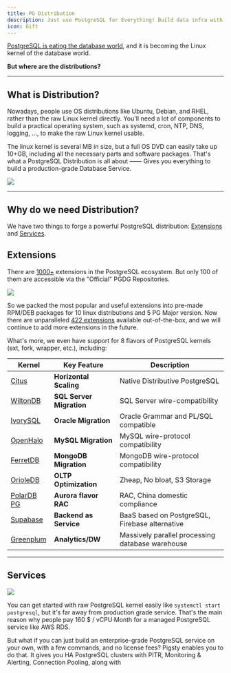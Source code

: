```yaml
---
title: PG Distribution
description: Just use PostgreSQL for Everything! Build data infra with postgres superpowers
icon: Gift
---
```


[PostgreSQL is eating the database world](https://medium.com/@fengruohang/postgres-is-eating-the-database-world-157c204dcfc4),
and it is becoming the Linux kernel of the database world.

**But where are the distributions?**

--------

## What is Distribution?

Nowadays, people use OS distributions like Ubuntu, Debian, and RHEL, rather than the raw Linux kernel directly.
You'll need a lot of components to build a practical operating system, such as systemd, cron, NTP, DNS, logging, ..., to make the raw Linux kernel usable.

The linux kernel is several MB in size, but a full OS DVD can easily take up 10+GB, including all the necessary parts and software packages.
That's what a PostgreSQL Distribution is all about —— Gives you everything to build a production-grade Database Service.

![](/img/pigsty/kernel-distro.jpg)


--------

## Why do we need Distribution?

We have two things to forge a powerful PostgreSQL distribution: [Extensions](#extensions) and [Services](#services).


## Extensions

There are [1000+](https://gist.github.com/joelonsql/e5aa27f8cc9bd22b8999b7de8aee9d47) extensions in the PostgreSQL ecosystem.
But only 100 of them are accessible via the "Official" PGDG Repositories.

![](/img/pigsty/ecosystem.gif)

So we packed the most popular and useful extensions into pre-made RPM/DEB packages for 10 linux distributions and 5 PG Major version.
Now there are unparalleled [422 extensions](/ext/list) available out-of-the-box, and we will continue to add more extensions in the future.

What's more, we even have support for 8 flavors of PostgreSQL kernels (ext, fork, wrapper, etc.), including:

| Kernel                                   | Key Feature              | Description                                      |
|------------------------------------------|--------------------------|--------------------------------------------------|
| [Citus](/docs/feat/kernel#citus)         | **Horizontal Scaling**   | Native Distributive PostgreSQL                   |
| [WiltonDB](/docs/feat/kernel#babelfish)  | **SQL Server Migration** | SQL Server wire-compatibility                    |
| [IvorySQL](/docs/feat/kernel#ivorysql)   | **Oracle Migration**     | Oracle Grammar and PL/SQL compatible            |
| [OpenHalo](/docs/feat/kernel#openhalo)   | **MySQL Migration**      | MySQL wire-protocol compatibility                |
| [FerretDB](/docs/ferret)                 | **MongoDB Migration**    | MongoDB wire-protocol compatibility              |
| [OrioleDB](/docs/feat/kernel#orioledb)   | **OLTP Optimization**    | Zheap, No bloat, S3 Storage                      |
| [PolarDB PG](/docs/feat/kernel#polardb)  | **Aurora flavor RAC**    | RAC, China domestic compliance                   |
| [Supabase](/docs/feat/kernel#supabase)   | **Backend as Service**   | BaaS based on PostgreSQL, Firebase alternative   |
| [Greenplum](/docs/feat/kernel#greenplum) | **Analytics/DW**         | Massively parallel processing database warehouse |



--------

## Services

![](/img/pigsty/infra.png)

You can get started with raw PostgreSQL kernel easily like `systemctl start postgresql`, but it's far away from production grade service.
That's the main reason why people pay 160 $ / vCPU·Month for a managed PostgreSQL service like AWS RDS.

But what if you can just build an enterprise-grade PostgreSQL service on your own, with a few commands, and no license fees?
Pigsty enables you to do that. It gives you HA PostgreSQL clusters with PITR, Monitoring & Alerting, Connection Pooling, along with

